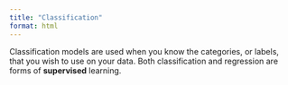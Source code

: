 ```yaml
---
title: "Classification"
format: html
---
```


Classification models are used when you know the categories, or labels, that you wish to use on your data. Both classification and regression are forms of **supervised** learning.
